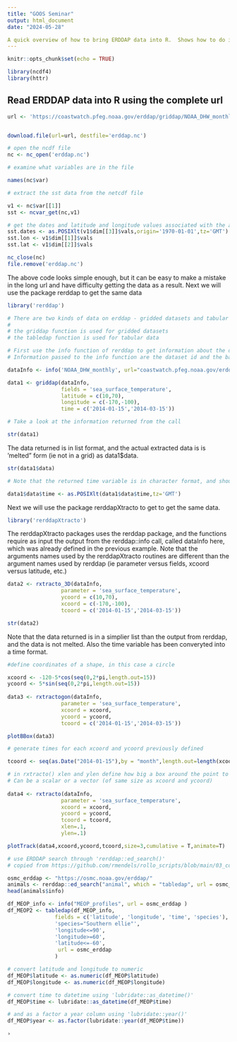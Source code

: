 ```yaml
---
title: "GOOS Seminar"
output: html_document
date: "2024-05-28"

A quick overview of how to bring ERDDAP data into R.  Shows how to do it using just the erddap url to download and read a netcdf file, and then the easier methods using either the rerrdap package or the rerddaXtracto package. Put together for the GOOS ERDDAP seminar series, presentation given June 20, 2024
---
```


```r
knitr::opts_chunk$set(echo = TRUE)
```

```r

library(ncdf4)
library(httr) 
```

## Read ERDDAP data into R using the complete url  

```r

url <- 'https://coastwatch.pfeg.noaa.gov/erddap/griddap/NOAA_DHW_monthly.nc?sea_surface_temperature[(2014-01-15T23:00:00Z):1:(2014-03-15T23:00:00Z)][(70):(10)][(-170):(-100)]'


download.file(url=url, destfile='erddap.nc') 

# open the ncdf file 
nc <- nc_open('erddap.nc')

# examine what variables are in the file     

names(nc$var)

# extract the sst data from the netcdf file

v1 <- nc$var[[1]]
sst <- ncvar_get(nc,v1)

# get the dates and latitude and longitude values associated with the array of sst values 
sst.dates <- as.POSIXlt(v1$dim[[3]]$vals,origin='1970-01-01',tz='GMT')
sst.lon <- v1$dim[[1]]$vals
sst.lat <- v1$dim[[2]]$vals

```
```r

nc_close(nc)
file.remove('erddap.nc')

```

The above code looks simple enough, but it can be easy to make a mistake in the long url and have difficulty getting the data as a result.  Next we will use the package rerddap to get the same data  

```r

library('rerddap')
```

```r

# There are two kinds of data on erddap - gridded datasets and tabular datasets.
#
# the griddap function is used for gridded datasets 
# the tabledap function is used for tabular data 

# First use the info function of rerddap to get information about the dataset. 
# Information passed to the info function are the dataset id and the base erddap url

dataInfo <- info('NOAA_DHW_monthly', url="coastwatch.pfeg.noaa.gov/erddap")

data1 <- griddap(dataInfo, 
                 fields = 'sea_surface_temperature',
                 latitude = c(10,70), 
                 longitude = c(-170,-100),
                 time = c('2014-01-15','2014-03-15')) 

# Take a look at the information returned from the call

str(data1)
```
The data returned is in list format, and the actual extracted data is is 'melted" form (ie not in a grid) as data1$data. 

```r

str(data1$data)

```

```r

# Note that the returned time variable is in character format, and should be reformatted into a date format

data1$data$time <- as.POSIXlt(data1$data$time,tz='GMT')

```

Next we will use the package rerddapXtracto to get to get the same data.   

```r

library('rerddapXtracto')
```
The rerddapXtracto packages uses the rerddap package, and the functions require as input the output from the rerddap::info call, called dataInfo here, which was already defined in the previous example. Note that the arguments names used by the rerddapXtracto routines are different than the argument names used by rerddap (ie parameter versus fields, xcoord versus latitude, etc.) 

```r

data2 <- rxtracto_3D(dataInfo, 
                 parameter = 'sea_surface_temperature',
                 ycoord = c(10,70), 
                 xcoord = c(-170,-100),
                 tcoord = c('2014-01-15','2014-03-15')) 

```

```r

str(data2)

```

Note that the data returned is in a simplier list than the output from rerddap, and the data is not melted. Also the time variable has been converyted into a time format.  


```r

#define coordinates of a shape, in this case a circle 

xcoord <- -120-5*cos(seq(0,2*pi,length.out=15))
ycoord <- 5*sin(seq(0,2*pi,length.out=15)) 
 
data3 <- rxtractogon(dataInfo, 
                 parameter = 'sea_surface_temperature',
                 xcoord = xcoord, 
                 ycoord = ycoord,
                 tcoord = c('2014-01-15','2014-03-15'))
```


```r

plotBBox(data3)

```


```r

# generate times for each xcoord and ycoord previously defined 

tcoord <- seq(as.Date("2014-01-15"),by = "month",length.out=length(xcoord))

# in rxtracto() xlen and ylen define how big a box around the point to extract data from. 
# Can be a scalar or a vector (of same size as xcoord and ycoord) 
 
data4 <- rxtracto(dataInfo, 
                 parameter = 'sea_surface_temperature',
                 xcoord = xcoord, 
                 ycoord = ycoord,
                 tcoord = tcoord, 
                 xlen=.1, 
                 ylen=.1)
```

```r

plotTrack(data4,xcoord,ycoord,tcoord,size=3,cumulative = T,animate=T)


```

```r

# use ERDDAP search through 'rerddap::ed_search()'
# copied from https://github.com/rmendels/rollo_scripts/blob/main/03_combine_dataset.md

osmc_erddap <- "https://osmc.noaa.gov/erddap/"
animals <- rerddap::ed_search("animal", which = "tabledap", url = osmc_erddap)
head(animals$info)

```
```r

df_MEOP_info <- info("MEOP_profiles", url = osmc_erddap )
df_MEOP2 <- tabledap(df_MEOP_info, 
               fields = c('latitude', 'longitude', 'time', 'species'),
               'species="Southern ellie"',
               'longitude<=90',
               'longitude>=60',
               'latitude<=-60',
                url = osmc_erddap
               )

```
```r

# convert latitude and longitude to numeric
df_MEOP$latitude <- as.numeric(df_MEOP$latitude)
df_MEOP$longitude <- as.numeric(df_MEOP$longitude)

# convert time to datetime using 'lubridate::as_datetime()'
df_MEOP$time <- lubridate::as_datetime(df_MEOP$time)

# and as a factor a year column using 'lubridate::year()'
df_MEOP$year <- as.factor(lubridate::year(df_MEOP$time))

```

```r

›

```


